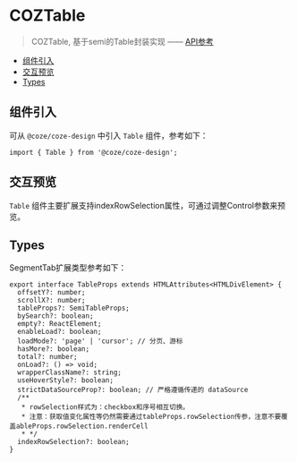 

<Meta of={TableStories} name="Docs" />

# COZTable

> COZTable, 基于semi的Table封装实现 —— [API参考](https://semi.bytedance.net/zh-CN/show/table)

- [组件引入](#组件引入)
- [交互预览](#交互预览)
- [Types](#types)

## 组件引入

可从 `@coze/coze-design` 中引入 `Table` 组件，参考如下：

```tsx
import { Table } from '@coze/coze-design';
```

## 交互预览

`Table` 组件主要扩展支持indexRowSelection属性，可通过调整Control参数来预览。

<Canvas of={TableStories.Default} />

<Controls />

## Types

SegmentTab扩展类型参考如下：

```tsx
export interface TableProps extends HTMLAttributes<HTMLDivElement> {
  offsetY?: number;
  scrollX?: number;
  tableProps?: SemiTableProps;
  bySearch?: boolean;
  empty?: ReactElement;
  enableLoad?: boolean;
  loadMode?: 'page' | 'cursor'; // 分页、游标
  hasMore?: boolean;
  total?: number;
  onLoad?: () => void;
  wrapperClassName?: string;
  useHoverStyle?: boolean;
  strictDataSourceProp?: boolean; // 严格遵循传递的 dataSource
  /**
   * rowSelection样式为：checkbox和序号相互切换。
   * 注意：获取值变化属性等仍然需要通过tableProps.rowSelection传参，注意不要覆盖ableProps.rowSelection.renderCell
   * */
  indexRowSelection?: boolean;
}
```
